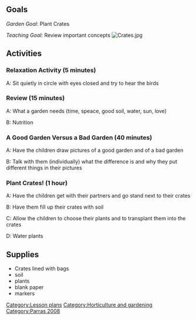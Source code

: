 {{TOCright}}
==Goals==
''Garden Goal'': Plant Crates

''Teaching Goal'': Review important concepts
[[Image:Crates.jpg|frame|right]]

==Activities==
===Relaxation Activity (5 minutes)===

A: Sit quietly in circle with eyes closed and try to hear the birds

===Review (15 minutes)===

A: What a garden needs (time, speace, good soil, water, sun, love)

B: Nutrition

=== A Good Garden Versus a Bad Garden (40 minutes)===

A: Have the children draw pictures of a good garden and of a bad garden

B: Talk with them (individually) what the difference is and why they put different things in their pictures

=== Plant Crates! (1 hour)===

A: Have the children get with their partners and go stand next to their crates

B: Have them fill up their crates with soil

C: Allow the children to choose their plants and to transplant them into the crates

D: Water plants

==Supplies== 
*Crates lined with bags
*soil
*plants
*blank paper
*markers

[[Category:Lesson plans]]
[[Category:Horticulture and gardening]]
[[Category:Parras 2008]]
